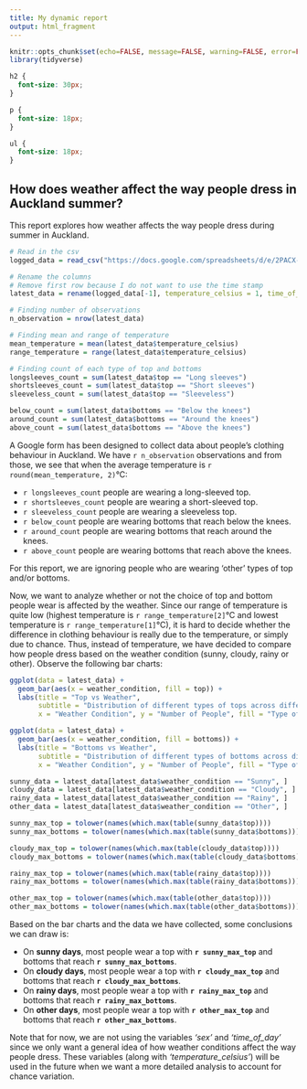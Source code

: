 ---
title: My dynamic report
output: html_fragment
---

```{r setup, include=FALSE}
knitr::opts_chunk$set(echo=FALSE, message=FALSE, warning=FALSE, error=FALSE)
library(tidyverse)

```

```{css}
h2 {
  font-size: 30px;
}

p {
  font-size: 18px;
}

ul {
  font-size: 18px;
}
```

## How does weather affect the way people dress in Auckland summer?

This report explores how weather affects the way people dress during summer in Auckland.
```{r}
# Read in the csv
logged_data = read_csv("https://docs.google.com/spreadsheets/d/e/2PACX-1vSSeFkvIdq5IIr3XsfoJmiWYUCGgIo4xEUyZSIOZf8OZvf7CiRMnfSFZxr8mHPUTguHEgO-yz-zLU0v/pub?output=csv")

# Rename the columns
# Remove first row because I do not want to use the time stamp
latest_data = rename(logged_data[-1], temperature_celsius = 1, time_of_day = 2, weather_condition = 3, top = 4, bottoms = 5, sex = 6)
```


```{r}
# Finding number of observations
n_observation = nrow(latest_data)

# Finding mean and range of temperature
mean_temperature = mean(latest_data$temperature_celsius)
range_temperature = range(latest_data$temperature_celsius)

# Finding count of each type of top and bottoms
longsleeves_count = sum(latest_data$top == "Long sleeves")
shortsleeves_count = sum(latest_data$top == "Short sleeves")
sleeveless_count = sum(latest_data$top == "Sleeveless")

below_count = sum(latest_data$bottoms == "Below the knees")
around_count = sum(latest_data$bottoms == "Around the knees")
above_count = sum(latest_data$bottoms == "Above the knees")

```

A Google form has been designed to collect data about people's clothing behaviour in Auckland. We have `r n_observation` observations and from those, we see that when the average temperature is `r round(mean_temperature, 2)`°C:

* `r longsleeves_count` people are wearing a long-sleeved top.
* `r shortsleeves_count` people are wearing a short-sleeved top.
* `r sleeveless_count` people are wearing a sleeveless top.
* `r below_count` people are wearing bottoms that reach below the knees.
* `r around_count` people are wearing bottoms that reach around the knees.
* `r above_count` people are wearing bottoms that reach above the knees.

For this report, we are ignoring people who are wearing 'other' types of top and/or bottoms.

Now, we want to analyze whether or not the choice of top and bottom people wear is affected by the weather. Since our range  of temperature is quite low (highest temperature is `r range_temperature[2]`°C and lowest temperature is `r range_temperature[1]`°C), it is hard to decide whether the difference in clothing behaviour is really due to the temperature, or simply due to chance. Thus, instead of temperature, we have decided to compare how people dress based on the weather condition (sunny, cloudy, rainy or other). Observe the following bar charts:

```{r}
ggplot(data = latest_data) + 
  geom_bar(aes(x = weather_condition, fill = top)) + 
  labs(title = "Top vs Weather",
       subtitle = "Distribution of different types of tops across different weather conditions",
       x = "Weather Condition", y = "Number of People", fill = "Type of Top")

ggplot(data = latest_data) + 
  geom_bar(aes(x = weather_condition, fill = bottoms)) + 
  labs(title = "Bottoms vs Weather",
       subtitle = "Distribution of different types of bottoms across different weather conditions",
       x = "Weather Condition", y = "Number of People", fill = "Type of Bottoms")
```
```{r}
sunny_data = latest_data[latest_data$weather_condition == "Sunny", ]
cloudy_data = latest_data[latest_data$weather_condition == "Cloudy", ]
rainy_data = latest_data[latest_data$weather_condition == "Rainy", ]
other_data = latest_data[latest_data$weather_condition == "Other", ]

sunny_max_top = tolower(names(which.max(table(sunny_data$top))))
sunny_max_bottoms = tolower(names(which.max(table(sunny_data$bottoms))))

cloudy_max_top = tolower(names(which.max(table(cloudy_data$top))))
cloudy_max_bottoms = tolower(names(which.max(table(cloudy_data$bottoms))))

rainy_max_top = tolower(names(which.max(table(rainy_data$top))))
rainy_max_bottoms = tolower(names(which.max(table(rainy_data$bottoms))))

other_max_top = tolower(names(which.max(table(other_data$top))))
other_max_bottoms = tolower(names(which.max(table(other_data$bottoms))))

```

Based on the bar charts and the data we have collected, some conclusions we can draw is:

* On **sunny days**, most people wear a top with **`r sunny_max_top`** and bottoms that reach **`r sunny_max_bottoms`**.
* On **cloudy days**, most people wear a top with **`r cloudy_max_top`** and bottoms that reach **`r cloudy_max_bottoms`**.
* On **rainy days**, most people wear a top with **`r rainy_max_top`** and bottoms that reach **`r rainy_max_bottoms`**.
* On **other days**, most people wear a top with **`r other_max_top`** and bottoms that reach **`r other_max_bottoms`**.

Note that for now, we are not using the variables _'sex'_ and _'time_of_day'_ since we only want a general idea of how weather conditions affect the way people dress. These variables (along with _'temperature_celsius'_) will be used in the future when we want a more detailed analysis to account for chance variation.
       
